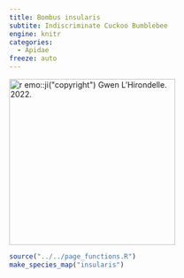 ```yaml
---
title: Bombus insularis
subtite: Indiscriminate Cuckoo Bumblebee
engine: knitr
categories:
  - Apidae
freeze: auto
---
```

[![`r emo::ji("copyright")` Gwen L'Hirondelle. 2022.](https://inaturalist-open-data.s3.amazonaws.com/photos/242676158/medium.jpeg){height=300}](https://inaturalist.ca/observations/141628160)

```r
source("../../page_functions.R")
make_species_map("insularis")
```
